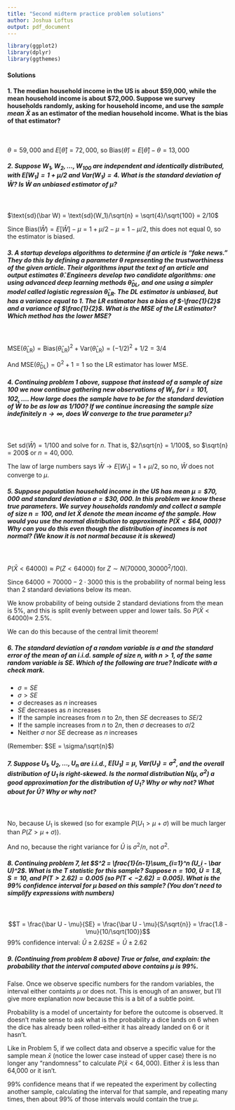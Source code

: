 ```yaml
---
title: "Second midterm practice problem solutions"
author: Joshua Loftus
output: pdf_document
---
```


```r
library(ggplot2)
library(dplyr)
library(ggthemes)
```

#### Solutions

#### 1. The median household income in the US is about \$59,000, while the mean household income is about \$72,000. Suppose we survey households randomly, asking for household income, and use the *sample mean* $\bar X$ as an estimator of the median household income. What is the bias of that estimator?

\ 

$\theta = 59,000$ and $E[\hat \theta] = 72,000$, so $\text{Bias}(\hat \theta) = E[\hat \theta] - \theta = 13,000$


##### 2. Suppose $W_1, W_2, \ldots, W_{100}$ are independent and identically distributed, with $E[W_1] = 1 + \mu/2$ and $\text{Var}(W_1) = 4$. What is the standard deviation of $\bar W$? Is $\bar W$ an unbiased estimator of $\mu$? 

\ 

$\text{sd}(\bar W) = \text{sd}(W_1)/\sqrt{n} = \sqrt{4}/\sqrt{100} = 2/10$

Since $\text{Bias}(\bar W) = E[\bar W] - \mu = 1 + \mu/2 - \mu = 1-\mu/2$, this does not equal 0, so the estimator is biased.

##### 3. A startup develops algorithms to determine if an article is "fake news." They do this by defining a parameter $\theta$ representing the trustworthiness of the given article. Their algorithms input the text of an article and output estimates $\hat \theta$. Engineers develop two candidate algorithms: one using advanced deep learning methods $\hat \theta_{\text{DL}}$, and one using a simpler model called logistic regression $\hat \theta_{\text{LR}}$. The DL estimator is unbiased, but has a variance equal to 1. The LR estimator has a bias of $-\frac{1}{2}$ and a variance of $\frac{1}{2}$. What is the MSE of the LR estimator? Which method has the lower MSE?

\ 

$\text{MSE}(\hat \theta_{\text{LR}}) = \text{Bias}(\hat \theta_{\text{LR}})^2 + \text{Var}(\hat \theta_{\text{LR}}) = (-1/2)^2 + 1/2 = 3/4$

And $\text{MSE}(\hat \theta_{\text{DL}}) = 0^2 + 1 = 1$ so the LR estimator has lower MSE.



##### 4. Continuing problem 1 above, suppose that instead of a sample of size 100 we now continue gathering new observations of $W_i$, for $i = 101, 102, \ldots$. How large does the sample have to be for the standard deviation of $\bar W$ to be as low as 1/100? If we continue increasing the sample size indefinitely $n \to \infty$, does $\bar W$ converge to the true parameter $\mu$?

\ 

Set $\text{sd}(\bar W) = 1/100$ and solve for $n$. That is, $2/\sqrt{n} = 1/100$, so $\sqrt{n} = 200$ or $n = 40,000$. 

The law of large numbers says $\bar W \to E[W_1] = 1 + \mu/2$, so no, $\bar W$ does not converge to $\mu$. 

\newpage


##### 5. Suppose population household income in the US has mean $\mu = \$70,000$ and standard deviation $\sigma = \$30,000$. In this problem we know these true parameters. We survey households randomly and collect a sample of size $n = 100$, and let $\bar X$ denote the mean income of the sample. How would you use the normal distribution to approximate $P(\bar X < \$64,000)$? Why can you do this even though the distribution of incomes is not normal? (We know it is not normal because it is skewed)

\ 

$P(\bar X < 64000) \approx P(Z < 64000)$ for $Z \sim N(70000, 30000^2/100)$.

Since $64000 = 70000 - 2 \cdot 3000$ this is the probability of normal being less than 2 standard deviations below its mean.

We know probability of being outside 2 standard deviations from the mean is 5\%, and this is split evenly between upper and lower tails. So $P(\bar X < 64000) \approx$ 2.5\%.

We can do this because of the central limit theorem!

##### 6. The standard deviation of a random variable is $\sigma$ and the standard error of the mean of an i.i.d. sample of size $n$, with $n > 1$, of the same random variable is $SE$. Which of the following are true? Indicate with a check mark.

- $\sigma = SE$ 
- $\sigma > SE$ \checkmark
- $\sigma$ decreases as $n$ increases
- $SE$ decreases as $n$ increases \checkmark
- If the sample increases from $n$ to $2n$, then $SE$ decreases to $SE/2$
- If the sample increases from $n$ to $2n$, then $\sigma$ decreases to $\sigma/2$
- Neither $\sigma$ nor $SE$ decrease as $n$ increases

(Remember: $SE = \sigma/\sqrt{n}$)

##### 7. Suppose $U_1, U_2, \ldots, U_n$ are i.i.d., $E[U_1] = \mu$, $\text{Var}(U_1) = \sigma^2$, and the overall distribution of $U_1$ is right-skewed. Is the normal distribution $N(\mu, \sigma^2)$ a good approximation for the distribution of $U_1$? Why or why not? What about for $\bar U$? Why or why not?

\ 

No, because $U_1$ is skewed (so for example $P(U_1 > \mu + \sigma)$ will be much larger than $P(Z > \mu + \sigma)$).

And no, because the right variance for $\bar U$ is $\sigma^2/n$, not $\sigma^2$.

##### 8. Continuing problem 7, let $S^2 = \frac{1}{n-1}\sum_{i=1}^n (U_i - \bar U)^2$. What is the $T$ statistic for this sample? Suppose $n = 100$, $\bar U = 1.8$, $S = 10$, and $P(T > 2.62) = 0.005$ (so $P(T < -2.62) = 0.005$). What is the 99\% confidence interval for $\mu$ based on this sample? (You don't need to simplify expressions with numbers)

\ 

$$T = \frac{\bar U - \mu}{SE} = \frac{\bar U - \mu}{S/\sqrt{n}} = \frac{1.8 - \mu}{10/\sqrt{100}}$$
99\% confidence interval: $\bar U \pm 2.62 SE = \bar U \pm 2.62$


##### 9. (Continuing from problem 8 above) True or false, and explain: the probability that the interval computed above contains $\mu$ is 99\%.

False. Once we observe specific numbers for the random variables, the interval either containts $\mu$ or does not. This is enough of an answer, but I'll give more explanation now because this is a bit of a subtle point.

Probability is a model of uncertainty for before the outcome is observed. It doesn't make sense to ask what is the probability a dice lands on 6 when the dice has already been rolled--either it has already landed on 6 or it hasn't.

Like in Problem 5, if we collect data and observe a specific value for the sample mean $\bar x$ (notice the lower case instead of upper case) there is no longer any "randomness" to calculate $P(\bar x < 64,000)$. Either $\bar x$ is less than 64,000 or it isn't.

99\% confidence means that if we repeated the experiment by collecting another sample, calculating the interval for that sample, and repeating many times, then about 99\% of those intervals would contain the true $\mu$.
